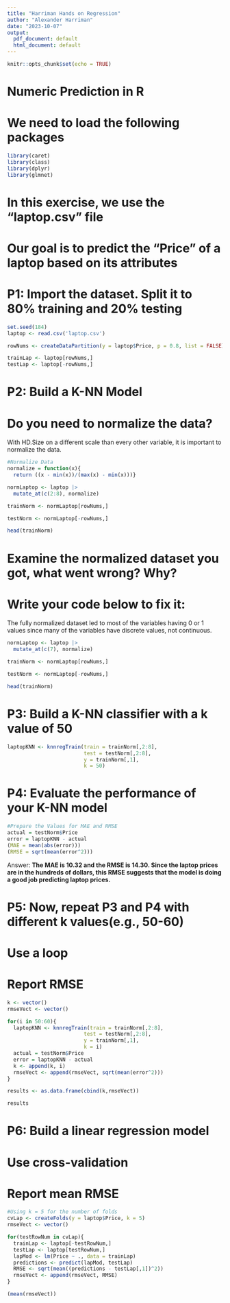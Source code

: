 ---
title: "Harriman Hands on Regression"
author: "Alexander Harriman"
date: "2023-10-07"
output:
  pdf_document: default
  html_document: default
---

```{r setup, include=FALSE}
knitr::opts_chunk$set(echo = TRUE)
```

# Numeric Prediction in R
# We need to load the following packages

```{r, warning = FALSE, message = FALSE}
library(caret)
library(class)
library(dplyr)
library(glmnet)
```




# In this exercise, we use the "laptop.csv" file
# Our goal is to predict the "Price" of a laptop based on its attributes

# P1: Import the dataset. Split it to 80% training and 20% testing


```{r}
set.seed(184)
laptop <- read.csv('laptop.csv')

rowNums <- createDataPartition(y = laptop$Price, p = 0.8, list = FALSE)

trainLap <- laptop[rowNums,]
testLap <- laptop[-rowNums,]
```


# P2: Build a K-NN Model
# Do you need to normalize the data?

With HD.Size on a different scale than every other variable, it is important to normalize the data.


```{r}
#Normalize Data
normalize = function(x){
  return ((x - min(x))/(max(x) - min(x)))}

normLaptop <- laptop |>
  mutate_at(c(2:8), normalize)

trainNorm <- normLaptop[rowNums,]

testNorm <- normLaptop[-rowNums,]

head(trainNorm)
```


# Examine the normalized dataset you got, what went wrong? Why?
# Write your code below to fix it:

The fully normalized dataset led to most of the variables having 0 or 1 values since many of the variables have discrete values, not continuous.

```{r}
normLaptop <- laptop |>
  mutate_at(c(7), normalize)

trainNorm <- normLaptop[rowNums,]

testNorm <- normLaptop[-rowNums,]

head(trainNorm)
```


# P3: Build a K-NN classifier with a k value of 50

```{r}
laptopKNN <- knnregTrain(train = trainNorm[,2:8],
                         test = testNorm[,2:8],
                         y = trainNorm[,1],
                         k = 50)
```


# P4: Evaluate the performance of your K-NN model


```{r}
#Prepare the Values for MAE and RMSE
actual = testNorm$Price
error = laptopKNN - actual
(MAE = mean(abs(error)))
(RMSE = sqrt(mean(error^2)))


```

Answer: **The MAE is 10.32 and the RMSE is 14.30. Since the laptop prices are in the hundreds of dollars, this RMSE suggests that the model is doing a good job predicting laptop prices.** 

# P5: Now, repeat P3 and P4 with different k values(e.g., 50-60)
# Use a loop
# Report RMSE

```{r}
k <- vector()
rmseVect <- vector()

for(i in 50:60){
  laptopKNN <- knnregTrain(train = trainNorm[,2:8],
                         test = testNorm[,2:8],
                         y = trainNorm[,1],
                         k = i)
  actual = testNorm$Price
  error = laptopKNN - actual
  k <- append(k, i)
  rmseVect <- append(rmseVect, sqrt(mean(error^2)))
}

results <- as.data.frame(cbind(k,rmseVect))

results
```


# P6: Build a linear regression model 
# Use cross-validation
# Report mean RMSE


```{r, warning = FALSE}
#Using k = 5 for the number of folds
cvLap <- createFolds(y = laptop$Price, k = 5)
rmseVect <- vector()

for(testRowNum in cvLap){
  trainLap <- laptop[-testRowNum,]
  testLap <- laptop[testRowNum,]
  lapMod <- lm(Price ~ ., data = trainLap)
  predictions <- predict(lapMod, testLap)
  RMSE <- sqrt(mean((predictions - testLap[,1])^2))
  rmseVect <- append(rmseVect, RMSE)
}

(mean(rmseVect))
```

